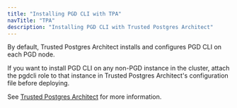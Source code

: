 ```yaml
---
title: "Installing PGD CLI with TPA"
navTitle: "TPA"
description: "Installing PGD CLI with Trusted Postgres Architect"
---
```


By default, Trusted Postgres Architect installs and configures PGD CLI on each PGD node. 

If you want to install PGD CLI on any non-PGD instance in the cluster, attach the pgdcli role to that instance in Trusted Postgres Architect's configuration file before deploying. 

See [Trusted Postgres Architect](/tpa/latest/) for more information.
